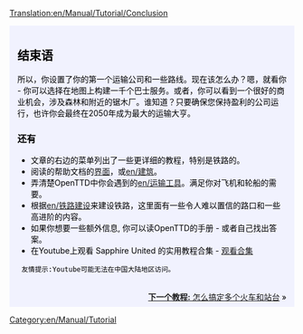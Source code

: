 [[Translation:en/Manual/Tutorial/Conclusion]]

{{en/Tabs|5|5
|zh/Manual/Tutorial/教程|1. 开始<!--
-->|zh/Manual/Tutorial/公路运输|2. 公路运输<!--
-->|zh/Manual/Tutorial/铁路运输|3. 铁路运输<!--
-->|zh/Manual/Tutorial/航空运输|4. 航空运输<!--
-->|zh/Manual/Tutorial/结束语|5. 结束语}}
<div style="padding:.5em 1em 1em 1em; border-top:none; background-color:#f1f2fe; color:#000;">
{{zh/Manual/Tutorial/教程}}
==结束语==
所以，你设置了你的第一个运输公司和一些路线。现在该怎么办？嗯，就看​​你 - 你可以选择在地图上构建一千个巴士服务。或者，你可以看到一个很好的商业机会，涉及森林和附近的锯木厂。谁知道？只要确保您保持盈利的公司运行，也许你会最终在2050年成为最大的运输大亨。

===还有===
* 文章的右边的菜单列出了一些更详细的教程，特别是铁路的。
* 阅读的帮助文档的[[en/游戏界面|界面]]，或[[en/建筑]]。
* 弄清楚OpenTTD中你会遇到的[[en/运输工具]]。满足你对飞机和轮船的需要。
* 根据[[en/铁路建设]]来建设铁路，这里面有一些令人难以置信的路口和一些高进阶的内容。
*如果你想要一些额外信息, 你可以读OpenTTD的手册 - 或者自己找出答案。
* 在Youtube上观看 Sapphire United 的实用教程合集 - [http://www.youtube.com/watch?v=KAriYewKvj8&feature=PlayList&p=C168C0CB0588B9A0&index=0&playnext=1 观看合集]
  友情提示:Youtube可能无法在中国大陆地区访问。

<br style="clear:both;">
<span style="float: right">[[zh/Manual/Tutorial/多个站台|'''下一个教程:''' 怎么搞定多个火车和站台]] &raquo;</span>
</div>
[[Category:en/Manual/Tutorial]]